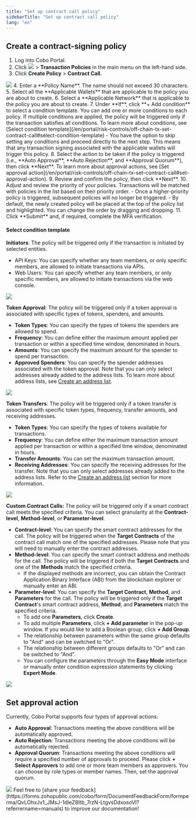 ```yaml
---
title: "Set up contract call policy"
sidebarTitle: "Set up contract call policy"
lang: "en"
---
```


## Create a contract-signing policy

1. Log into Cobo Portal.
2. Click <img src="/en/images/common/wallets_icon.svg" className="icon"/> > **Transaction Policies** in the main menu on the left-hand side.
3. Click **Create Policy** > **Contract Call.**
<img src="/en/images/risk-controls/create_policy.png" className="screenshot_full_screen"/>
4. Enter a **Policy Name**. The name should not exceed 30 characters.
5. Select all the **Applicable Wallets** that are applicable to the policy you are about to create.
6. Select a **Applicable Network** that is applicable to the policy you are about to create.
7. Under **If**, click **+ Add condition** to select a condition template. You can add one or more conditions to each policy. If multiple conditions are applied, the policy will be triggered only if the transaction satisfies all conditions. To learn more about conditions, see [Select condition template](/en/portal/risk-controls/off-chain-tx-set-contract-call#select-condition-template)
   - You have the option to skip setting any conditions and proceed directly to the next step. This means that any transaction signing associated with the applicable wallets will trigger this policy.
8. Select the action to be taken if the policy is triggered (i.e., **Auto Approval**, **Auto Rejection**, and **Approval Quorum**), then click **Next**. To learn more about approval actions, see [Set approval action](/en/portal/risk-controls/off-chain-tx-set-contract-call#set-approval-action).
9. Review and confirm the policy, then click **Next**.
10. Adjust and review the priority of your policies. Transactions will be matched with policies in the list based on their priority order.
    - Once a higher-priority policy is triggered, subsequent policies will no longer be triggered.
    - By default, the newly created policy will be placed at the top of the policy list and highlighted. You can change the order by dragging and dropping.
11. Click **Submit** and, if required, complete the MFA verification.

#### Select condition template <a id="select-condition-template"></a>

**Initiators**: The policy will be triggered only if the transaction is initiated by selected entities.

- API Keys: You can specify whether any team members, or only specific members, are allowed to initiate transactions via APIs.
- Web Users: You can specify whether any team members, or only specific members, are allowed to initiate transactions via the web console.
<img src="/en/images/risk-controls/initiator.png" className="screenshot_full_screen"/>


**Token Approval**: The policy will be triggered only if a token approval is associated with specific types of tokens, spenders, and amounts.
- **Token Types**: You can specify the types of tokens the spenders are allowed to spend.
- **Frequency**: You can define either the maximum amount applied per transaction or within a specified time window, denominated in hours.
- **Amounts**: You can specify the maximum amount for the spender to spend per transaction.
- **Approved Spenders**: You can specify the spender addresses associated with the token approval. Note that you can only select addresses already added to the address lists. To learn more about address lists, see [Create an address list](/en/portal/risk-controls/address-list).
<img src="/en/images/risk-controls/token-approval.png" className="screenshot_full_screen"/>


**Token Transfers**: The policy will be triggered only if a token transfer is associated with specific token types, frequency, transfer amounts, and receiving addresses.
- **Token Types**: You can specify the types of tokens available for transactions.
- **Frequency**: You can define either the maximum transaction amount applied per transaction or within a specified time window, denominated in hours.
- **Transfer Amounts**: You can set the maximum transaction amount.
- **Receiving Addresses**: You can specify the receiving addresses for the transfer. Note that you can only select addresses already added to the address lists. Refer to the [Create an address list](/en/portal/risk-controls/address-list) section for more information.
<img src="/en/images/risk-controls/token-transfers.png" className="screenshot_full_screen"/>



**Custom Contract Calls:** The policy will be triggered only if a smart contract call meets the specified criteria. You can select granularity at the **Contract-level**, **Method-level**, or **Parameter-level**.

- **Contract-level**: You can specify the smart contract addresses for the call. The policy will be triggered when the **Target Contracts** of the contract call match one of the specified addresses. Please note that you will need to manually enter the contract addresses.
- **Method-level**: You can specify the smart contract address and methods for the call. The policy will be triggered if both the **Target Contracts** and one of the **Methods** match the specified criteria.
  - If the displayed methods are incorrect, you can obtain the Contract Application Binary Interface (ABI) from the blockchain explorer or manually enter an ABI.
- **Parameter-level**: You can specify the **Target Contract**, **Method**, and **Parameters** for the call. The policy will be triggered only if the **Target Contract**'s smart contract address, **Method**, and **Parameters** match the specified criteria.
  - To add one **Parameters**, click **Create**.
  - To add multiple **Parameters**, click **+ Add parameter** in the pop-up window. If you would like to add a Boolean group, click **+ Add Group**.
  - The relationship between parameters within the same group defaults to "And" and can be switched to "Or".
  - The relationship between different groups defaults to "Or" and can be switched to "And".
  - You can configure the parameters through the **Easy Mode** interface or manually enter condition expression statements by clicking **Expert Mode**.
<img src="/en/images/risk-controls/contract-call.png" className="screenshot_full_screen"/>

## Set approval action <a id="set-approval-action"></a>
Currently, Cobo Portal supports four types of approval actions:
- **Auto Approval**: Transactions meeting the above conditions will be automatically approved.
- **Auto Rejection**: Transactions meeting the above conditions will be automatically rejected.
- **Approval Quorum**: Transactions meeting the above conditions will require a specified number of approvals to proceed. Please click **+ Select Approvers** to add one or more team members as approvers. You can choose by role types or member names. Then, set the approval quorum.
<img src="/en/images/risk-controls/customized-workflow.png" className="screenshot_full_screen"/>
<Tip>Feel free to [share your feedback](https://forms.zohopublic.com/cobo/form/DocumentFeedbackForm/formperma/QvLOhxJv1_JMsJ-1dleZ8Itb_7rzN-LtgvsDdxosoVI?referrername=manuals) to improve our documentation!</Tip>